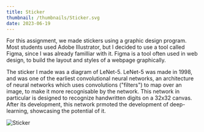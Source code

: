 ```yaml
---
title: Sticker
thumbnail: /thumbnails/Sticker.svg
date: 2023-06-19
---
```


For this assignment, we made stickers using a graphic design program. Most students
used Adobe Illustrator, but I decided to use a tool called Figma, since I was
already familliar with it. Figma is a tool often used in web design, to build
the layout and styles of a webpage graphically.

The sticker I made was a diagram of LeNet-5. LeNet-5 was made in 1998, and was one
of the earliest convolutional neural networks, an architecture of neural networks which
uses convolutions ("filters") to map over an image, to make it more recognisable by
the network. This network in particular is designed to recognize handwritten
digits on a 32x32 canvas. After its development, this network prmoted the development
of deep-learning, showcasing the potential of it.

![Sticker](/posts/sticker/Sticker.svg)
